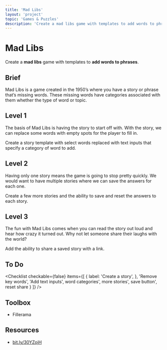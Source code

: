 ```yaml
---
title: 'Mad Libs'
layout: 'project'
topic: 'Games & Puzzles'
description: 'Create a mad libs game with templates to add words to phrases.'
---
```



<ProjectHeader>

# Mad Libs

Create a <strong className="color-blue">mad libs</strong> game with templates to <strong className="color-purple">add words to phrases</strong>.

</ProjectHeader>

<ProjectContent>

## Brief

Mad Libs is a game created in the 1950’s where you have a story or phrase that’s missing words. These missing words have categories associated with them whether the type of word or topic.

## Level 1

The basis of Mad Libs is having the story to start off with. With the story, we can replace some words with empty spots for the player to fill in.

Create a story template with select words replaced with text inputs that specify a category of word to add.

<LoginRequired>

## Level 2

Having only one story means the game is going to stop pretty quickly. We would want to have multiple stories where we can save the answers for each one.

Create a few more stories and the ability to save and reset the answers to each story.

## Level 3

The fun with Mad Libs comes when you can read the story out loud and hear how crazy it turned out. Why not let someone share their laughs with the world?

Add the ability to share a saved story with a link.

</LoginRequired>

</ProjectContent>

<ProjectSidebar>

## To Do

<Checklist checkable={false} items={[
  {
 label: 'Create a story',
 },
 'Remove key words',
 'Add text inputs',
 word categories',
 more stories',
 save button',
 reset share }
]} />

## Toolbox
- Fillerama

## Resources
- [bit.ly/30YZojH](https://bit.ly/30YZojH)

</ProjectSidebar>